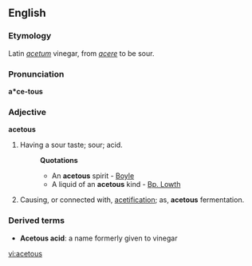 ==English==
{{rfc|OK now?}}
===Etymology===
Latin ''[[acetum]]'' vinegar, from ''[[acere]]'' to be sour.

===Pronunciation===
'''a*ce-tous'''
{{rfap}}
{{IPA|/'æ.sɪ.təs/, /ə'si.təs/}}

===Adjective===
'''acetous'''

# Having a sour taste; sour; acid.
#:'''Quotations'''
#:*An '''acetous''' spirit - [[Boyle]]
#:*A liquid of an '''acetous''' kind - [[Bp. Lowth]]
# Causing, or connected with, [[acetification]]; as, '''acetous''' fermentation.

===Derived terms===
*'''Acetous acid''': a name formerly given to vinegar

[[vi:acetous]]